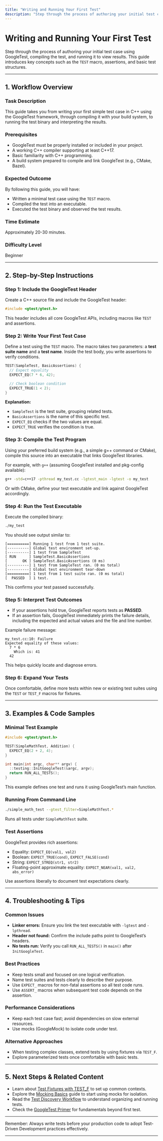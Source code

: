 ```yaml
---
title: "Writing and Running Your First Test"
description: "Step through the process of authoring your initial test case using GoogleTest, compiling the test, and running it to view results. This guide introduces key concepts such as the TEST macro, assertions, and basic test structures."
---
```


# Writing and Running Your First Test

Step through the process of authoring your initial test case using GoogleTest, compiling the test, and running it to view results. This guide introduces key concepts such as the `TEST` macro, assertions, and basic test structures.

---

## 1. Workflow Overview

### Task Description
This guide takes you from writing your first simple test case in C++ using the GoogleTest framework, through compiling it with your build system, to running the test binary and interpreting the results.

### Prerequisites
- GoogleTest must be properly installed or included in your project.
- A working C++ compiler supporting at least C++17.
- Basic familiarity with C++ programming.
- A build system prepared to compile and link GoogleTest (e.g., CMake, Bazel).

### Expected Outcome
By following this guide, you will have:
- Written a minimal test case using the `TEST` macro.
- Compiled the test into an executable.
- Executed the test binary and observed the test results.

### Time Estimate
Approximately 20-30 minutes.

### Difficulty Level
Beginner

---

## 2. Step-by-Step Instructions

### Step 1: Include the GoogleTest Header
Create a C++ source file and include the GoogleTest header:

```cpp
#include <gtest/gtest.h>
```

This header includes all core GoogleTest APIs, including macros like `TEST` and assertions.

### Step 2: Write Your First Test Case
Define a test using the `TEST` macro. The macro takes two parameters: a **test suite name** and a **test name**. Inside the test body, you write assertions to verify conditions.

```cpp
TEST(SampleTest, BasicAssertions) {
  // Expect equality
  EXPECT_EQ(7 * 6, 42);

  // Check boolean condition
  EXPECT_TRUE(1 < 2);
}
```

**Explanation:**
- `SampleTest` is the test suite, grouping related tests.
- `BasicAssertions` is the name of this specific test.
- `EXPECT_EQ` checks if the two values are equal.
- `EXPECT_TRUE` verifies the condition is true.

### Step 3: Compile the Test Program
Using your preferred build system (e.g., a simple g++ command or CMake), compile this source into an executable that links GoogleTest libraries.

For example, with `g++` (assuming GoogleTest installed and pkg-config available):

```bash
g++ -std=c++17 -pthread my_test.cc -lgtest_main -lgtest -o my_test
```

Or with CMake, define your test executable and link against GoogleTest accordingly.

### Step 4: Run the Test Executable
Execute the compiled binary:

```bash
./my_test
```

You should see output similar to:

```
[==========] Running 1 test from 1 test suite.
[----------] Global test environment set-up.
[----------] 1 test from SampleTest
[ RUN      ] SampleTest.BasicAssertions
[       OK ] SampleTest.BasicAssertions (0 ms)
[----------] 1 test from SampleTest ran. (0 ms total)
[----------] Global test environment tear-down
[==========] 1 test from 1 test suite ran. (0 ms total)
[  PASSED  ] 1 test.
```

This confirms your test passed successfully.

### Step 5: Interpret Test Outcomes
- If your assertions hold true, GoogleTest reports tests as **PASSED**.
- If an assertion fails, GoogleTest immediately prints the failure details, including the expected and actual values and the file and line number.

Example failure message:

```
my_test.cc:10: Failure
Expected equality of these values:
  7 * 6
    Which is: 41
  42
```

This helps quickly locate and diagnose errors.

### Step 6: Expand Your Tests
Once comfortable, define more tests within new or existing test suites using the `TEST` or `TEST_F` macros for fixtures.

---

## 3. Examples & Code Samples

### Minimal Test Example
```cpp
#include <gtest/gtest.h>

TEST(SimpleMathTest, Addition) {
  EXPECT_EQ(2 + 2, 4);
}

int main(int argc, char** argv) {
  ::testing::InitGoogleTest(&argc, argv);
  return RUN_ALL_TESTS();
}
```
This example defines one test and runs it using GoogleTest’s main function.

### Running From Command Line
```bash
./simple_math_test --gtest_filter=SimpleMathTest.*
```
Runs all tests under `SimpleMathTest` suite.

### Test Assertions
GoogleTest provides rich assertions:
- Equality: `EXPECT_EQ(val1, val2)`
- Boolean: `EXPECT_TRUE(cond)`, `EXPECT_FALSE(cond)`
- String: `EXPECT_STREQ(str1, str2)`
- Floating-point approximate equality: `EXPECT_NEAR(val1, val2, abs_error)`

Use assertions liberally to document test expectations clearly.

---

## 4. Troubleshooting & Tips

### Common Issues
- **Linker errors:** Ensure you link the test executable with `-lgtest` and `-lpthread`.
- **Header not found:** Confirm the include paths point to GoogleTest’s headers.
- **No tests run:** Verify you call `RUN_ALL_TESTS()` in `main()` after `InitGoogleTest`.

### Best Practices
- Keep tests small and focused on one logical verification.
- Name test suites and tests clearly to describe their purpose.
- Use `EXPECT_` macros for non-fatal assertions so all test code runs.
- Use `ASSERT_` macros when subsequent test code depends on the assertion.

### Performance Considerations
- Keep each test case fast; avoid dependencies on slow external resources.
- Use mocks (GoogleMock) to isolate code under test.

### Alternative Approaches
- When testing complex classes, extend tests by using fixtures via `TEST_F`.
- Explore parameterized tests once comfortable with basic tests.

---

## 5. Next Steps & Related Content

- Learn about [Test Fixtures with TEST_F](guides/getting-started/writing-your-first-test.md#test-fixtures) to set up common contexts.
- Explore the [Mocking Basics](guides/core-workflows/mocking-basics.md) guide to start using mocks for isolation.
- Read the [Test Discovery Workflow](guides/getting-started/test-discovery-workflow.md) to understand organizing and running tests.
- Check the [GoogleTest Primer](primer.md) for fundamentals beyond first test.

---

<Note>
Remember: Always write tests before your production code to adopt Test-Driven Development practices effectively.
</Note>

---